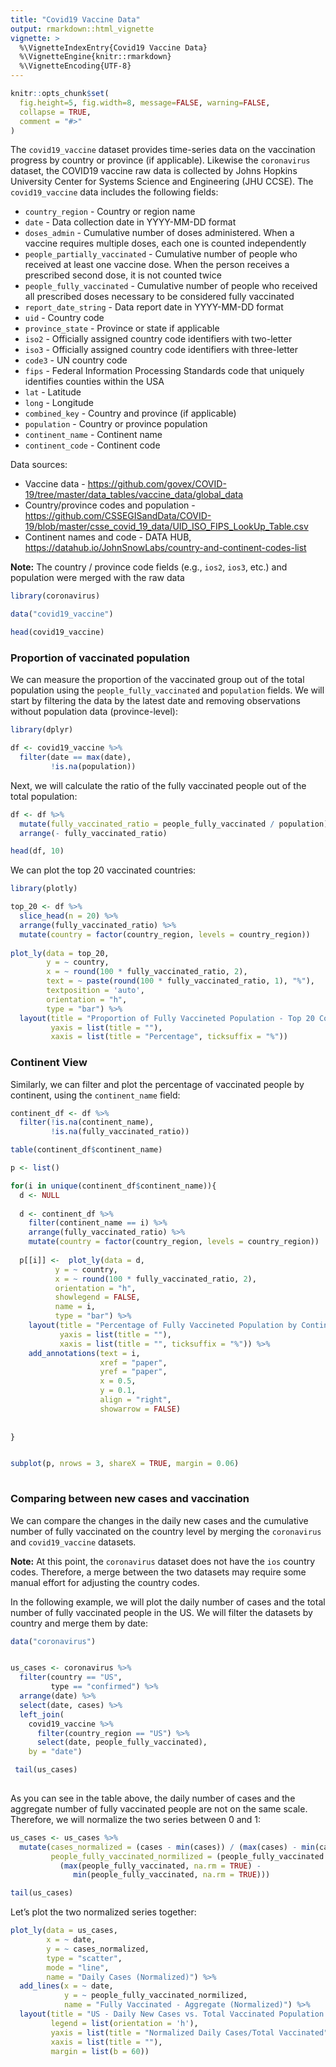 ```yaml
---
title: "Covid19 Vaccine Data"
output: rmarkdown::html_vignette
vignette: >
  %\VignetteIndexEntry{Covid19 Vaccine Data}
  %\VignetteEngine{knitr::rmarkdown}
  %\VignetteEncoding{UTF-8}
---
```


```r
knitr::opts_chunk$set(
  fig.height=5, fig.width=8, message=FALSE, warning=FALSE,
  collapse = TRUE,
  comment = "#>"
)
```

The `covid19_vaccine` dataset provides time-series data on the vaccination progress by country or province (if applicable). Likewise the `coronavirus` dataset, the COVID19 vaccine raw data is collected by Johns Hopkins University Center for Systems Science and Engineering (JHU CCSE). The `covid19_vaccine` data includes the following fields:

-   `country_region` - Country or region name
-   `date` - Data collection date in YYYY-MM-DD format
-   `doses_admin` - Cumulative number of doses administered. When a vaccine requires multiple doses, each one is counted independently
-   `people_partially_vaccinated` - Cumulative number of people who received at least one vaccine dose. When the person receives a prescribed second dose, it is not counted twice
-   `people_fully_vaccinated` - Cumulative number of people who received all prescribed doses necessary to be considered fully vaccinated
-   `report_date_string` - Data report date in YYYY-MM-DD format
-   `uid` - Country code
-   `province_state` - Province or state if applicable
-   `iso2` - Officially assigned country code identifiers with two-letter
-   `iso3` - Officially assigned country code identifiers with three-letter
-   `code3` - UN country code
-   `fips` - Federal Information Processing Standards code that uniquely identifies counties within the USA
-   `lat` - Latitude
-   `long` - Longitude
-   `combined_key` - Country and province (if applicable)
-   `population` - Country or province population
-   `continent_name` - Continent name
-   `continent_code` - Continent code

Data sources:

-   Vaccine data - <https://github.com/govex/COVID-19/tree/master/data_tables/vaccine_data/global_data>
-   Country/province codes and population - <https://github.com/CSSEGISandData/COVID-19/blob/master/csse_covid_19_data/UID_ISO_FIPS_LookUp_Table.csv>
-   Continent names and code - DATA HUB, <https://datahub.io/JohnSnowLabs/country-and-continent-codes-list>

**Note:** The country / province code fields (e.g., `ios2`, `ios3`, etc.) and population were merged with the raw data

```r
library(coronavirus)

data("covid19_vaccine")

head(covid19_vaccine)
```

### Proportion of vaccinated population

We can measure the proportion of the vaccinated group out of the total population using the `people_fully_vaccinated` and `population` fields. We will start by filtering the data by the latest date and removing observations without population data (province-level):

```r
library(dplyr)

df <- covid19_vaccine %>% 
  filter(date == max(date),
         !is.na(population)) 
```

Next, we will calculate the ratio of the fully vaccinated people out of the total population:

```r
df <- df %>% 
  mutate(fully_vaccinated_ratio = people_fully_vaccinated / population) %>%
  arrange(- fully_vaccinated_ratio)

head(df, 10)
```

We can plot the top 20 vaccinated countries:

```r
library(plotly)

top_20 <- df %>% 
  slice_head(n = 20) %>%
  arrange(fully_vaccinated_ratio) %>%
  mutate(country = factor(country_region, levels = country_region))
  
plot_ly(data = top_20,
        y = ~ country,
        x = ~ round(100 * fully_vaccinated_ratio, 2),
        text = ~ paste(round(100 * fully_vaccinated_ratio, 1), "%"),
        textposition = 'auto',
        orientation = "h",
        type = "bar") %>%
  layout(title = "Proportion of Fully Vaccineted Population - Top 20 Countries",
         yaxis = list(title = ""),
         xaxis = list(title = "Percentage", ticksuffix = "%"))

```

### Continent View

Similarly, we can filter and plot the percentage of vaccinated people by continent, using the `continent_name` field:

```r

continent_df <- df %>%
  filter(!is.na(continent_name),
         !is.na(fully_vaccinated_ratio))

table(continent_df$continent_name)

p <- list()

for(i in unique(continent_df$continent_name)){
  d <- NULL
  
  d <- continent_df %>% 
    filter(continent_name == i) %>% 
    arrange(fully_vaccinated_ratio) %>%
    mutate(country = factor(country_region, levels = country_region))
  
  p[[i]] <-  plot_ly(data = d,
          y = ~ country,
          x = ~ round(100 * fully_vaccinated_ratio, 2),
          orientation = "h",
          showlegend = FALSE,
          name = i,
          type = "bar") %>%
    layout(title = "Percentage of Fully Vaccineted Population by Continent and Country",
           yaxis = list(title = ""),
           xaxis = list(title = "", ticksuffix = "%")) %>%
    add_annotations(text = i,
                    xref = "paper",
                    yref = "paper",
                    x = 0.5,
                    y = 0.1,
                    align = "right",
                    showarrow = FALSE)
  
  
}


subplot(p, nrows = 3, shareX = TRUE, margin = 0.06)
  
```

### Comparing between new cases and vaccination

We can compare the changes in the daily new cases and the cumulative number of fully vaccinated on the country level by merging the `coronavirus` and `covid19_vaccine` datasets.

**Note:** At this point, the `coronavirus` dataset does not have the `ios` country codes. Therefore, a merge between the two datasets may require some manual effort for adjusting the country codes.

In the following example, we will plot the daily number of cases and the total number of fully vaccinated people in the US. We will filter the datasets by country and merge them by date:

```r

data("coronavirus")


us_cases <- coronavirus %>% 
  filter(country == "US", 
         type == "confirmed") %>%
  arrange(date) %>%
  select(date, cases) %>%
  left_join(
    covid19_vaccine %>% 
      filter(country_region == "US") %>%
      select(date, people_fully_vaccinated),
    by = "date")

 tail(us_cases)
    
```

As you can see in the table above, the daily number of cases and the aggregate number of fully vaccinated people are not on the same scale. Therefore, we will normalize the two series between 0 and 1:

```r

us_cases <- us_cases %>%
  mutate(cases_normalized = (cases - min(cases)) / (max(cases) - min(cases)),
         people_fully_vaccinated_normilized = (people_fully_vaccinated - min(people_fully_vaccinated, na.rm = TRUE)) / 
           (max(people_fully_vaccinated, na.rm = TRUE) - 
              min(people_fully_vaccinated, na.rm = TRUE)))

tail(us_cases)

```

Let's plot the two normalized series together:

```r
plot_ly(data = us_cases,
        x = ~ date,
        y = ~ cases_normalized,
        type = "scatter",
        mode = "line",
        name = "Daily Cases (Normalized)") %>%
  add_lines(x = ~ date,
            y = ~ people_fully_vaccinated_normilized,
            name = "Fully Vaccinated - Aggregate (Normalized)") %>%
  layout(title = "US - Daily New Cases vs. Total Vaccinated Population (Normalized)",
         legend = list(orientation = 'h'),
         yaxis = list(title = "Normalized Daily Cases/Total Vaccinated"),
         xaxis = list(title = ""),
         margin = list(b = 60))
```
